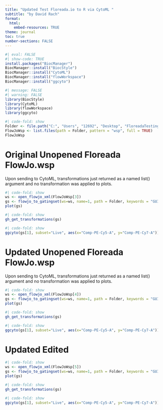 ```yaml
---
title: "Updated Test Floreada.io to R via CytoML "
subtitle: "by David Rach"
format:
  html:
    embed-resources: TRUE
theme: journal
toc: true
number-sections: FALSE
---
```


```r
#| eval: FALSE
#| show-code: TRUE
install.packages("BiocManager")
BiocManager::install("BiocStyle")
BiocManager::install("CytoML")
BiocManager::install("flowWorkspace")
BiocManager::install("ggcyto")
```

```r
#| message: FALSE
#| warning: FALSE
library(BiocStyle)
library(CytoML)
library(flowWorkspace)
library(ggcyto)
```

```r
#| code-fold: show
Folder <- file.path("C:", "Users", "12692", "Desktop", "FloreadaTesting")
FlowJoWsp <- list.files(path = Folder, pattern = "wsp", full = TRUE)
FlowJoWsp
```

# Original Unopened  Floreada FlowJo.wsp

Upon sending to CytoML, transformations just returned as a named list()  argument and no transformation was applied to plots. 

```r
#| code-fold: show
ws <- open_flowjo_xml(FlowJoWsp[3])
gs <- flowjo_to_gatingset(ws=ws, name=1, path = Folder, keywords = "GUID")
plot(gs)
```

```r
#| code-fold: show
gh_get_transformations(gs)
```

```r
#| code-fold: show
ggcyto(gs[1], subset="Live", aes(x="Comp-PE-Cy5-A", y="Comp-PE-Cy7-A")) + geom_gate() + geom_hex(bins=170)
```


# Updated Unopened Floreada FlowJo.wsp

Upon sending to CytoML, transformations just returned as a named list()  argument and no transformation was applied to plots. 

```r
#| code-fold: show
ws <- open_flowjo_xml(FlowJoWsp[4])
gs <- flowjo_to_gatingset(ws=ws, name=1, path = Folder, keywords = "GUID")
plot(gs)
```

```r
#| code-fold: show
gh_get_transformations(gs)
```

```r
#| code-fold: show
ggcyto(gs[1], subset="Live", aes(x="Comp-PE-Cy5-A", y="Comp-PE-Cy7-A")) + geom_gate() + geom_hex(bins=170)
```

# Updated Edited

```r
#| code-fold: show
ws <- open_flowjo_xml(FlowJoWsp[5])
gs <- flowjo_to_gatingset(ws=ws, name=1, path = Folder, keywords = "GUID")
plot(gs)
```

```r
#| code-fold: show
gh_get_transformations(gs)
```

```r
#| code-fold: show
ggcyto(gs[1], subset="Live", aes(x="Comp-PE-Cy5-A", y="Comp-PE-Cy7-A")) + geom_gate() + geom_hex(bins=170)
```